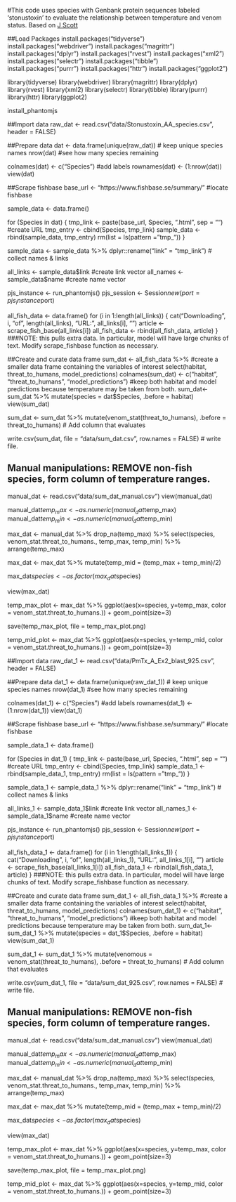#This code uses species with Genbank protein sequences labeled 'stonustoxin' to evaluate the relationship between temperature and venom status. Based on [J Scott](https://istmobiome.rbind.io/project/betancur-r-fish-tree/)

##Load Packages
install.packages("tidyverse")
install.packages("webdriver")
install.packages("magrittr")
install.packages("dplyr")
install.packages("rvest")
install.packages("xml2")
install.packages("selectr")
install.packages("tibble")
install.packages("purrr")
install.packages("httr")
install.packages("ggplot2")

library(tidyverse)
library(webdriver)
library(magrittr)
library(dplyr)
library(rvest)
library(xml2)
library(selectr)
library(tibble)
library(purrr)
library(httr)
library(ggplot2)

install_phantomjs

##Import data
raw_dat <- read.csv("data/Stonustoxin_AA_species.csv", header = FALSE)

##Prepare data
dat <- data.frame(unique(raw_dat)) # keep unique species names
nrow(dat) #see how many species remaining

colnames(dat) <- c("Species") #add labels
rownames(dat) <- (1:nrow(dat))
view(dat)

##Scrape fishbase
base_url <- "https://www.fishbase.se/summary/" #locate fishbase

sample_data <- data.frame()

for (Species in dat) {
     tmp_link <- paste(base_url, Species, ".html", sep = "") #create URL
     tmp_entry <- cbind(Species, tmp_link)
     sample_data <- rbind(sample_data, tmp_entry)
     rm(list = ls(pattern = "tmp_"))
}

sample_data <- sample_data %>% dplyr::rename("link" = "tmp_link") # collect names & links

all_links <- sample_data$link #create link vector
all_names <- sample_data$name #create name vector

pjs_instance <- run_phantomjs()
pjs_session <- Session$new(port = pjs_instance$port)

all_fish_data <- data.frame()
for (i in 1:length(all_links)) {
  cat("Downloading", i, "of", length(all_links), "URL:", all_links[i], "\n")
  article <- scrape_fish_base(all_links[i])
  all_fish_data <- rbind(all_fish_data, article)
} ###NOTE: this pulls extra data. In particular, model will have large chunks of text. Modify scrape_fishbase function as necessary. 

##Create and curate data frame
sum_dat <- all_fish_data %>% #create a smaller data frame containing the variables of interest
  select(habitat, threat_to_humans, model_predictions)
colnames(sum_dat) <- c("habitat", "threat_to_humans", "model_predictions") #keep both habitat and model predictions because temperature may be taken from both.
sum_dat<- sum_dat %>% mutate(species = dat$Species, .before = habitat)
view(sum_dat) 

sum_dat <- sum_dat %>% mutate(venom_stat(threat_to_humans), .before = threat_to_humans) # Add column that evaluates 

write.csv(sum_dat, file = "data/sum_dat.csv", row.names = FALSE) # write file. 

## Manual manipulations: REMOVE non-fish species, form column of temperature ranges.

manual_dat <- read.csv("data/sum_dat_manual.csv")
view(manual_dat)

manual_dat$temp_max <- as.numeric(manual_dat$temp_max)
manual_dat$temp_min <- as.numeric(manual_dat$temp_min)


max_dat <- manual_dat %>%
  drop_na(temp_max) %>% 
  select(species, venom_stat.threat_to_humans., temp_max, temp_min) %>% 
  arrange(temp_max)
  
max_dat <- max_dat %>%
  mutate(temp_mid = (temp_max + temp_min)/2)
  
  max_dat$species<- as.factor(max_dat$species)

view(max_dat)

temp_max_plot <- max_dat %>% 
  ggplot(aes(x=species, y=temp_max, color = venom_stat.threat_to_humans.)) +
  geom_point(size=3)

save(temp_max_plot, file = temp_max_plot.png)

temp_mid_plot <- max_dat %>% 
  ggplot(aes(x=species, y=temp_mid, color = venom_stat.threat_to_humans.)) +
  geom_point(size=3)



##Import data
raw_dat_1 <- read.csv("data/PmTx_A_Ex2_blast_925.csv", header = FALSE)

##Prepare data
dat_1 <- data.frame(unique(raw_dat_1)) # keep unique species names
nrow(dat_1) #see how many species remaining

colnames(dat_1) <- c("Species") #add labels
rownames(dat_1) <- (1:nrow(dat_1))
view(dat_1)

##Scrape fishbase
base_url <- "https://www.fishbase.se/summary/" #locate fishbase

sample_data_1 <- data.frame()

for (Species in dat_1) {
     tmp_link <- paste(base_url, Species, ".html", sep = "") #create URL
     tmp_entry <- cbind(Species, tmp_link)
     sample_data_1 <- rbind(sample_data_1, tmp_entry)
     rm(list = ls(pattern = "tmp_"))
}

sample_data_1 <- sample_data_1 %>% dplyr::rename("link" = "tmp_link") # collect names & links

all_links_1 <- sample_data_1$link #create link vector
all_names_1 <- sample_data_1$name #create name vector

pjs_instance <- run_phantomjs()
pjs_session <- Session$new(port = pjs_instance$port)

all_fish_data_1 <- data.frame()
for (i in 1:length(all_links_1)) {
  cat("Downloading", i, "of", length(all_links_1), "URL:", all_links_1[i], "\n")
  article <- scrape_fish_base(all_links_1[i])
  all_fish_data_1 <- rbind(all_fish_data_1, article)
} ###NOTE: this pulls extra data. In particular, model will have large chunks of text. Modify scrape_fishbase function as necessary. 

##Create and curate data frame
sum_dat_1 <- all_fish_data_1 %>% #create a smaller data frame containing the variables of interest
  select(habitat, threat_to_humans, model_predictions)
colnames(sum_dat_1) <- c("habitat", "threat_to_humans", "model_predictions") #keep both habitat and model predictions because temperature may be taken from both.
sum_dat_1<- sum_dat_1 %>% mutate(species = dat_1$Species, .before = habitat)
view(sum_dat_1) 

sum_dat_1 <- sum_dat_1 %>% mutate(venomous = venom_stat(threat_to_humans), .before = threat_to_humans) # Add column that evaluates 

write.csv(sum_dat_1, file = "data/sum_dat_925.csv", row.names = FALSE) # write file. 

## Manual manipulations: REMOVE non-fish species, form column of temperature ranges.

manual_dat <- read.csv("data/sum_dat_manual.csv")
view(manual_dat)

manual_dat$temp_max <- as.numeric(manual_dat$temp_max)
manual_dat$temp_min <- as.numeric(manual_dat$temp_min)


max_dat <- manual_dat %>%
  drop_na(temp_max) %>% 
  select(species, venom_stat.threat_to_humans., temp_max, temp_min) %>% 
  arrange(temp_max)
  
max_dat <- max_dat %>%
  mutate(temp_mid = (temp_max + temp_min)/2)
  
  max_dat$species<- as.factor(max_dat$species)

view(max_dat)

temp_max_plot <- max_dat %>% 
  ggplot(aes(x=species, y=temp_max, color = venom_stat.threat_to_humans.)) +
  geom_point(size=3)

save(temp_max_plot, file = temp_max_plot.png)

temp_mid_plot <- max_dat %>% 
  ggplot(aes(x=species, y=temp_mid, color = venom_stat.threat_to_humans.)) +
  geom_point(size=3)
